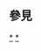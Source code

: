 {{hiddencat}}
{{食肉植物系列頁面}}

==參見==
{{main|Wikipedia:專題/食肉植物/小條目模板}}
{{Wikipedia:專題/食肉植物/小條目模板}}

[[Category:植物小作品|*]]
[[Category:食虫植物|*]]